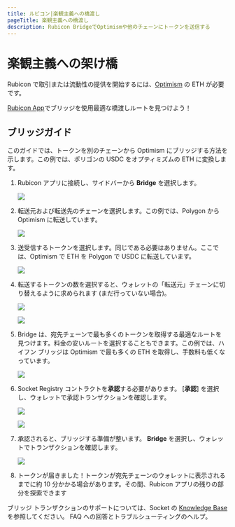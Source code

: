 ```yaml
---
title: ルビコン|楽観主義への橋渡し
pageTitle: 楽観主義への橋渡し
description: Rubicon BridgeでOptimismや他のチェーンにトークンを送信する
---
```


# 楽観主義への架け橋

Rubicon で取引または流動性の提供を開始するには、[Optimism](https://www.optimism.io/) の ETH が必要です。

[Rubicon App](https://app.rubicon.finance/)でブリッジを使用最適な橋渡しルートを見つけよう！

## ブリッジガイド

このガイドでは、トークンを別のチェーンから Optimism にブリッジする方法を示します。この例では、ポリゴンの USDC をオプティミズムの ETH に変換します。

1. Rubicon アプリに接続し、サイドバーから **Bridge** を選択します。
   
   ![](</assets/image(96).png>)

2. 転送元および転送先のチェーンを選択します。この例では、Polygon から Optimism に転送しています。
   
   ![](/assets/image.png)

3. 送受信するトークンを選択します。同じである必要はありません。ここでは、Optimism で ETH を Polygon で USDC に転送しています。
   
   ![](</assets/image(115).png>)

4. 転送するトークンの数を選択すると、ウォレットの「転送元」チェーンに切り替えるように求められます (まだ行っていない場合)。
   
   ![](</assets/image(120).png>)
   
   ![](</assets/image(39).png>)

5. Bridge は、宛先チェーンで最も多くのトークンを取得する最適なルートを見つけます。料金の安いルートを選択することもできます。この例では、ハイフン ブリッジは Optimism で最も多くの ETH を取得し、手数料も低くなっています。
   
   ![](</assets/image(101).png>)

6. Socket Registry コントラクトを**承認**する必要があります。 [**承認**] を選択し、ウォレットで承認トランザクションを確認します。
   
   ![](</assets/image(6).png>)
   
   ![](</assets/image(5).png>)

7. 承認されると、ブリッジする準備が整います。 **Bridge** を選択し、ウォレットでトランザクションを確認します。
   
   ![](</assets/image(85).png>)

8. トークンが届きました！トークンが宛先チェーンのウォレットに表示されるまでに約 10 分かかる場合があります。その間、Rubicon アプリの残りの部分を探索できます



ブリッジ トランザクションのサポートについては、Socket の [Knowledge Base](https://socketdottech.zendesk.com/hc/en-us) を参照してください。 FAQ への回答とトラブルシューティングのヘルプ。